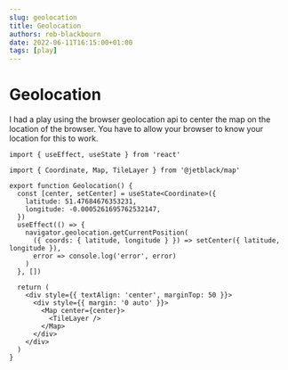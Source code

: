 ```yaml
---
slug: geolocation
title: Geolocation
authors: rob-blackbourn
date: 2022-06-11T16:15:00+01:00
tags: [play]
---
```





# Geolocation

I had a play using the browser geolocation api to center the map on the
location of the browser. You have to allow your browser to know your location for
this to work.

```tsx
import { useEffect, useState } from 'react'

import { Coordinate, Map, TileLayer } from '@jetblack/map'

export function Geolocation() {
  const [center, setCenter] = useState<Coordinate>({
    latitude: 51.47684676353231,
    longitude: -0.0005261695762532147,
  })
  useEffect(() => {
    navigator.geolocation.getCurrentPosition(
      ({ coords: { latitude, longitude } }) => setCenter({ latitude, longitude }),
      error => console.log('error', error)
    )
  }, [])

  return (
    <div style={{ textAlign: 'center', marginTop: 50 }}>
      <div style={{ margin: '0 auto' }}>
        <Map center={center}>
          <TileLayer />
        </Map>
      </div>
    </div>
  )
}
```

<Geolocation />